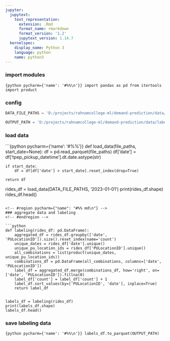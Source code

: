 ```yaml
---
jupyter:
  jupytext:
    text_representation:
      extension: .Rmd
      format_name: rmarkdown
      format_version: '1.2'
      jupytext_version: 1.14.7
  kernelspec:
    display_name: Python 3
    language: python
    name: python3
---
```


### import modules

```{python pycharm={'name': '#%%\n'}}
import pandas as pd
from itertools import product
```

### config

```python
DATA_FILE_PATHS = 'D:/projects/rahnamcollege-ml/demand-prediction/data/input/'

OUTPUT_PATH = 'D:/projects/rahnamcollege-ml/demand-prediction/data/label/label.parquet'
```

<!-- #region pycharm={"name": "#%% md\n"} -->
### load data
<!-- #endregion -->

```{python pycharm={'name': '#%%\n'}}
def load_data(file_paths, start_date=None):
    df = pd.read_parquet(file_paths)
    df['date'] = df['tpep_pickup_datetime'].dt.date.astype(str)

    if start_date:
        df = df[df['date'] > start_date].reset_index(drop=True)

    return df


rides_df = load_data(DATA_FILE_PATHS, '2023-01-01')
print(rides_df.shape)
rides_df.head()
```

<!-- #region pycharm={"name": "#%% md\n"} -->
### aggregate data and labeling
<!-- #endregion -->

```python
def labeling(rides_df: pd.DataFrame):
    aggregated_df = rides_df.groupby(['date', 'PULocationID']).size().reset_index(name='count')
    unique_dates = rides_df['date'].unique()
    unique_pu_location_ids = rides_df['PULocationID'].unique()
    all_combinations = list(product(unique_dates, unique_pu_location_ids))
    combinations_df = pd.DataFrame(all_combinations, columns=['date', 'PULocationID'])
    label_df = aggregated_df.merge(combinations_df, how='right', on=['date', 'PULocationID']).fillna(0)
    label_df['count'] = label_df['count'] + 1 
    label_df.sort_values(by=['PULocationID', 'date'], inplace=True)
    return label_df


labels_df = labeling(rides_df)
print(labels_df.shape)
labels_df.head()

```

### save labeling data

```{python pycharm={'name': '#%%\n'}}
labels_df.to_parquet(OUTPUT_PATH)
```
